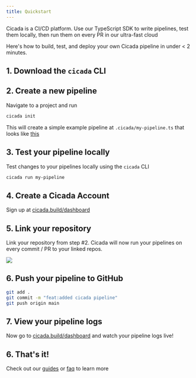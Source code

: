 ```yaml
---
title: Quickstart
---
```


Cicada is a CI/CD platform. Use our TypeScript SDK to write pipelines, test them locally, then run them on every PR in our ultra-fast cloud

Here's how to build, test, and deploy your own Cicada pipeline in under < 2 minutes.

## 1. Download the `cicada` CLI

<Snippet file="install-cli.mdx" />

## 2. Create a new pipeline

Navigate to a project and run

```bash
cicada init
```

This will create a simple example pipeline at `.cicada/my-pipeline.ts` that looks like [this](/guides/pipeline-examples)

## 3. Test your pipeline locally

Test changes to your pipelines locally using the `cicada` CLI

```bash
cicada run my-pipeline
```

## 4. Create a Cicada Account

Sign up at [cicada.build/dashboard](https://cicada.build/dashboard)

## 5. Link your repository

Link your repository from step #2. Cicada will now run your pipelines on every commit / PR to your linked repos.

<img src="/images/link-repository.png" />

## 6. Push your pipeline to GitHub

```bash
git add .
git commit -m "feat:added cicada pipeline"
git push origin main
```

## 7. View your pipeline logs

Now go to [cicada.build/dashboard](https://cicada.build/dashboard) and watch your pipeline logs live!

## 6. That's it!

Check out our [guides](/guides) or [faq](/other/faq) to learn more
